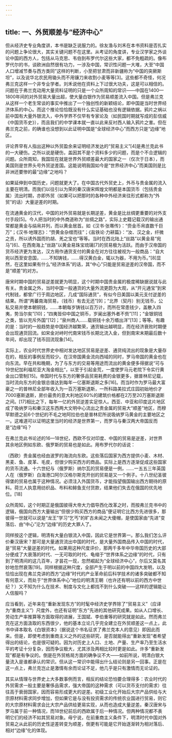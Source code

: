 ```yaml
---
---
---
```

title: 一、外贸顺差与“经济中心”
---




但从经济史专业角度讲，本书是缺乏说服力的。徐友渔与刘禾在本书资料是否扎实的问题上争论很大，其实关键问题不在这里。从考证的角度讲，专业汉学家之外谈论中国的西方人，包括从马克思、韦伯到布罗代尔这些大家，都不免粗疏的。像布罗代尔的书，谈欧洲自然很有功力，一涉及中国，常识性问题一大堆，大至“中国人口增减节奏与西方类同”这样的判断，小至把甘肃而非新疆称为“中国的突厥斯坦”，以及说华北农民用锄头而不用镰刀来收割小麦等等[3]。这些都不奇怪，何况弗兰克这样一个非专业学者。刘禾说他在资料上下过很大功夫，这是可以相信的。问题在于弗兰克动用大量资料证明的只是一个众所周知的常识——中国在1400—1800年间的对外贸易大量出超，使大量白银作为贸易顺差流入中国。但是弗兰克从这样一个老生常谈的事实中推出了一个独创性的新颖结论，即中国是当时世界经济体系的中心。而这个推论恰恰既没有什么实证基础也没有逻辑依据。鸦片之祸以前中国有大量外银流入，中外学界不仅早有专家论及（如民国时期就写成的彭信威《中国货币史》），而且我们的中学课本就一直以此来反衬西人输入鸦片之害。但在弗兰克之前，的确谁也没想到以此证明中国是“全球经济中心”而西方只是“边缘”地区。

评论界早有人指出这种以外贸盈余来证明经济发达的“贸易主义”[4]是弗兰克此书的一大硬伤。之所以说是硬伤，盖因其不是个资料多少的问题，而是个不合逻辑的问题。众所周知，我国现在就是世界外贸顺差最大的国家之一（仅次于日本），而美国则是世界头号外贸逆差国。这能说明我国如今是“世界经济中心”而美国则是比非洲还要惨的最“边缘”之地吗？

如果延伸到中国历史，问题就更大了。在中国古代外贸史上，外币与贵金属的流入主要在明清。而我们以往引以为荣的秦汉唐宋辉煌文明都是本国货币（包括贵金属）流出时期，亦即外贸（如果可以把那时的各种中外经济来往形式都称为“外贸”的话）大量逆差的时期。

在流通黄金的汉代，中国的对外贸易就是长期逆差，黄金是比丝绸更重要的对外支付手段[5]。今人把当时的中外商道称为“丝绸之路”，实际上史籍记载汉的输出通常都是黄金与绢帛并列，而以黄金居首。如《汉书·张骞传》：“赍金币帛直数千巨万”；《汉书·地理志》：“赍黄金杂缯而往”；《盐铁论·力耕篇》：“汝、汉之金，纤微之贡，所以诱外国而钓胡、羌之宝也”等等。当时在西北陆上“丝路”以黄金易“宛马”[6]、在西南海上“丝路”以黄金易珠宝琉璃[7]的贸易极为活跃。而由于汉帝国的货币经济更为发达，汉方用作通货支付的黄金在对方往往被视为一般商品：“自大宛以西至安息国，……不知铸钱，……得汉黄白金，辄以为器，不用为币。”[8]显然，在这里如果有什么“经济体系”的话，其“中心”只能是贸易逆差的汉帝国，而不是“顺差”的对方。

唐宋时期中国的贸易逆差就更为明显，这个时期中国贵金属的极度稀缺据说就与此有关。贵金属之外，当时中国一般通货的大量外流更蔚为大观，从“开元通宝”到宋代制钱，都曾广行于周边地区，几成“国际通货”，有似今日美国以美元支付逆差的结果。所谓“两蕃南海贸易，（钱币）有去无还”[9]；“北界（契丹）别无钱币，公私交易并使本朝铜钱，……本朝每岁铸钱以百万计，而所在常患钱少，盖散入四夷，势当尔矣”[10]；“四夷皆仰中国之铜币，岁阑出塞外者不赀”[11]；“金银铜钱之类，皆以充斥外国”[12]；“泉州商人……载铜钱十余万缗出洋”[13]；等等。有趣的是：当时的一般趋势是中国经济越繁荣，通货输出越明显，而在经济衰败时期便会出现通货回流。如宋金对峙时代南宋钱币长期北流入金，但到南宋末期最后数十年间，却出现了钱币回流现象[14]。

实际上，农业时代世界史中相对发达地区贸易是逆差、通货纯流出的现象是大量存在的，相反的事例反而较少。在汉帝国黄金流向西域的同时，罗马帝国的黄金也在向东流。早在共和晚期，为了与东方的交易等用途而流出的黄金便多得据说“可与19世纪加利福尼亚大淘金相比”，以至于引起金荒，一度使罗马元老院下令实行黄金出口管制[15]。帝国时代与东方的奢侈品贸易耗费的金银更多，据普林尼记载，当时流向东方的金银总值达到每年一亿塞斯退斯之多[16]。而当时作为罗马最大富豪之一的普林尼全部年收入为一百万塞斯退斯，一所科路美拉式庄园初始地价才7000塞斯退斯，房价最贵的意大利地区60%的建筑价格都在2万至20万塞斯退斯之间。[17]相比之下，每年一亿的外贸逆差实足惊人。西亚、中亚和印度这片地区成了吸纳罗马和秦汉这东西两大文明中心流出之贵金属的贸易大“顺差”地区，而穆罕默德之前6个世纪的不毛之地阿拉伯也是普林尼所说吸纳罗马黄金的主要地区之一。这难道可以证明这里当时的经济是世界第一，而罗马与秦汉两大帝国反而是“边缘”吗？

在弗兰克此书论述的16—18世纪，西欧不仅对印度、中国的贸易是逆差，对世界其余地区例如东欧、俄罗斯的贸易也是如此。用布罗代尔的话说：


（西欧）贵金属也经由波罗的海流向东欧。这些落后国家为西方提供小麦、木材、黑麦、鱼、皮革、毛皮，但很少购买西方的商品。实际上是西方逐渐促成这些国家的货币流通。十六世纪与（俄罗斯）纳尔瓦的贸易便是一例，……一五五三年英国人在（俄罗斯）白海港口阿尔汉格尔斯克开创的贸易是又一个例子。十八世纪圣彼得堡的贸易也属于这种情况。必须注入外国货币，才能指望俄国输出西方期待的原料。荷兰人执意用纺织品、布料和鲱鱼支付货款，结果他们失去在俄国的优先地位。[18]


众所周知，这个时期正是俄国彼得大帝大力倡导西化改革之时，而按弗兰克书中的逻辑，俄国向西方大量输出“但很少购买西方的商品”便证明它比西方先进很多，那彼得一世就可以说是“龙王”学习“乞丐”的旷古未闻之大傻帽，是使国家由“先进”变落后、由“中心”沦为“边缘”的历史大罪人了。

同样按这个逻辑，明清有大量白银流入中国，因此它是世界第一。那么我们怎么评价秦汉唐宋？那可是大量通货流出中国的时代，是大量外国商品传入中国的时代，是“贸易”大量逆差的时代。如果用这种尺度评价，那两千多年中华帝国历史的大部分便成了大衰落的时代、一无可取的时代、龟缩于“世界体系之边缘”的时代，只有到了明清间的这几百年，才昙花一现，忽然崛起为“全球经济中心”，尔后又莫名其妙地忽然衰落[19]。同样根据这种尺度，全部产生于明以前的中国四大发明，以及恰恰出现在弗兰克讲的西方“边缘”时代的产业革命前后科学技术的诸多突破都不知有何意义，而处于“世界体系中心”地位的明清王朝（也许还有明以前的西方中世纪？）又不知为什么在技术、制度与文化上都找不到什么突破——这样的逻辑能让人信服吗？

应当看到，近年来在“重新发现东方”的时髦中经济史学界除了“贸易主义”（应译为“重商主义”）尺度外，也还有证明“东方”先进的其他研究成果。如从人口增长、劳动生产率推算等方面取得的进展，王国斌、李伯重等的研究就是如此。然而弗兰克在这方面汲取的东西很少，他的基本立论几乎完全建立在外贸顺差这一点上，此书中译本取名《白银资本》（据说这个书名征求了弗兰克本人的意见）即因此而来。但是，即使考虑到重商主义之外的这些研究，是否就能得出“重新发现”者希望得出的结论，也是很可疑的。因为对历史上人口、土地、产量、生产率乃至生活水平的考证十分复杂，因而争议极大，尤其涉及两相比较时更是如此。许多“重新发现”都是有争议的。倒是在外贸格局方面的确争议不大——如前所说，明清白银大量流入是谁都承认的常识。但从这一常识中能得出什么结论则是另一回事。正是在这一点上，弗兰克岂止是激情有余而论证不足，他几乎是只有激情而无论证的。

其实从情理与世界史上大多数事例而言，相反的结论恐怕要合理得多：农业时代的外贸需求一般主要是奢侈品需求，强大帝国的这种需求（可以货币支付的需求）往往高于衰弱国家，因而容易形成更大的逆差。初级工业化开始后大宗产品供给与大宗原材料需求同步增加，但如果它是与没有投资需求的传统农业国进行贸易，则它的大宗原材料需求会比大宗产品供给更易实现，从而也造成大量逆差。秦汉唐宋与罗马属于前一种情况，而18世纪前后的西欧属于后一种情况。但两种情况都不表明它们的经济不如其贸易对象。毋宁说，在前重商主义条件下，明清时代中国对外贸易之从此前的历史性逆差转变为顺差，倒更有可能是它开始逐渐转为相对落后、相对“边缘”化的体现。